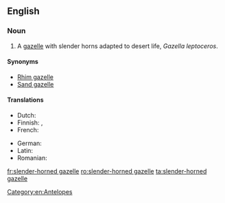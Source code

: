 ==English==
{{wikipedia}}

===Noun===
{{en-noun}}

# A [[gazelle]] with slender horns adapted to desert life, ''Gazella leptoceros''.

====Synonyms====
* [[Rhim gazelle]]
* [[Sand gazelle]]

====Translations====
{{trans-top|''Gazella leptoceros''}}
* Dutch: {{t|nl|duingazelle|m}}
* Finnish: {{t|fi|valkogaselli}}, {{t|fi|saharangaselli}}
* French: {{t|fr|gazelle leptocère}}
{{trans-mid}}
* German: {{t|de|Dünengazelle|f}}
* Latin: {{t|la|Gazella leptoceros}}
* Romanian: {{t|ro|gazelă leptoceră|f}}
{{trans-bottom}}

[[Category:en:Antelopes]]

[[fr:slender-horned gazelle]]
[[ro:slender-horned gazelle]]
[[ta:slender-horned gazelle]]